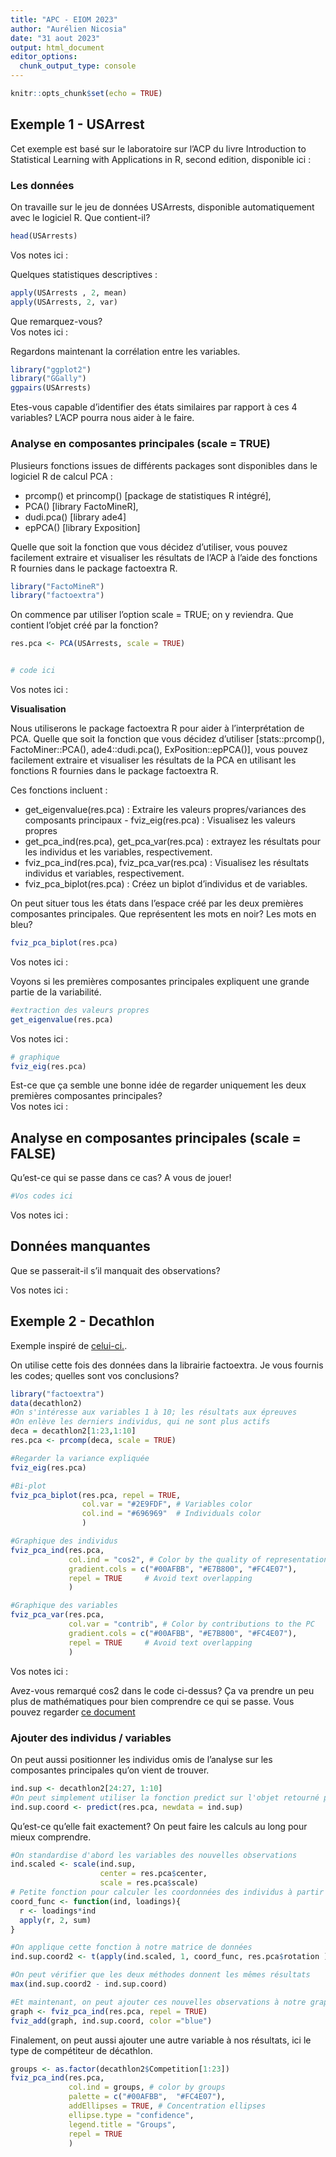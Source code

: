 ---
title: "APC - EIOM 2023"
author: "Aurélien Nicosia"
date: "31 aout 2023"
output: html_document
editor_options: 
  chunk_output_type: console
---

```{r setup, include=FALSE}
knitr::opts_chunk$set(echo = TRUE)
```

## Exemple 1 - USArrest

Cet exemple est basé sur le laboratoire sur l'ACP du livre Introduction to Statistical Learning with Applications in R, second edition, disponible ici : \url{https://www.statlearning.com/}

### Les données

On travaille sur le jeu de données USArrests, disponible automatiquement avec le logiciel R. Que contient-il?

```{r}
head(USArrests)
```

Vos notes ici :

Quelques statistiques descriptives :

```{r}
apply(USArrests , 2, mean)
apply(USArrests, 2, var)
```

Que remarquez-vous?\
Vos notes ici :

Regardons maintenant la corrélation entre les variables.

```{r}
library("ggplot2")                     
library("GGally")                     
ggpairs(USArrests) 
```

Etes-vous capable d'identifier des états similaires par rapport à ces 4 variables? L'ACP pourra nous aider à le faire.

### Analyse en composantes principales (scale = TRUE)

Plusieurs fonctions issues de différents packages sont disponibles dans le logiciel R de calcul PCA :

-   prcomp() et princomp() [package de statistiques R intégré],
-   PCA() [library FactoMineR],
-   dudi.pca() [library ade4]
-   epPCA() [library Exposition]

Quelle que soit la fonction que vous décidez d'utiliser, vous pouvez facilement extraire et visualiser les résultats de l'ACP à l'aide des fonctions R fournies dans le package factoextra R.

```{r}
library("FactoMineR")
library("factoextra")
```

On commence par utiliser l'option scale = TRUE; on y reviendra. Que contient l'objet créé par la fonction?

```{r}
res.pca <- PCA(USArrests, scale = TRUE)


# code ici

```

Vos notes ici :

**Visualisation**

Nous utiliserons le package factoextra R pour aider à l'interprétation de PCA. Quelle que soit la fonction que vous décidez d'utiliser [stats::prcomp(), FactoMiner::PCA(), ade4::dudi.pca(), ExPosition::epPCA()], vous pouvez facilement extraire et visualiser les résultats de la PCA en utilisant les fonctions R fournies dans le package factoextra R.

Ces fonctions incluent :

- get_eigenvalue(res.pca) : Extraire les valeurs propres/variances des composants principaux - fviz_eig(res.pca) : Visualisez les valeurs propres 
- get_pca_ind(res.pca), get_pca_var(res.pca) : extrayez les résultats pour les individus et les variables, respectivement. 
- fviz_pca_ind(res.pca), fviz_pca_var(res.pca) : Visualisez les résultats individus et variables, respectivement. 
- fviz_pca_biplot(res.pca) : Créez un biplot d'individus et de variables.

On peut situer tous les états dans l’espace créé par les deux premières composantes principales. Que représentent les mots en noir? Les mots en bleu?

```{r}
fviz_pca_biplot(res.pca)
```

Vos notes ici :


Voyons si les premières composantes principales expliquent une grande partie de la variabilité.

```{r}
#extraction des valeurs propres
get_eigenvalue(res.pca)


```

Vos notes ici :

```{r}
# graphique
fviz_eig(res.pca)

```


Est-ce que ça semble une bonne idée de regarder uniquement les deux premières composantes principales?\
Vos notes ici :

## Analyse en composantes principales (scale = FALSE)

Qu'est-ce qui se passe dans ce cas? A vous de jouer!

```{r}
#Vos codes ici
```

Vos notes ici :

## Données manquantes

Que se passerait-il s'il manquait des observations?

Vos notes ici :

## Exemple 2 - Decathlon

Exemple inspiré de [celui-ci.](http://www.sthda.com/english/articles/31-principal-component-methods-in-r-practical-guide/118-principal-component-analysis-in-r-prcomp-vs-princomp/).

On utilise cette fois des données dans la librairie factoextra. 
Je vous fournis les codes; quelles sont vos conclusions?

```{r}
library("factoextra")
data(decathlon2) 
#On s'intéresse aux variables 1 à 10; les résultats aux épreuves
#On enlève les derniers individus, qui ne sont plus actifs
deca = decathlon2[1:23,1:10]
res.pca <- prcomp(deca, scale = TRUE)

#Regarder la variance expliquée
fviz_eig(res.pca)

#Bi-plot
fviz_pca_biplot(res.pca, repel = TRUE,
                col.var = "#2E9FDF", # Variables color
                col.ind = "#696969"  # Individuals color
                )

#Graphique des individus 
fviz_pca_ind(res.pca,
             col.ind = "cos2", # Color by the quality of representation
             gradient.cols = c("#00AFBB", "#E7B800", "#FC4E07"),
             repel = TRUE     # Avoid text overlapping
             )

#Graphique des variables
fviz_pca_var(res.pca,
             col.var = "contrib", # Color by contributions to the PC
             gradient.cols = c("#00AFBB", "#E7B800", "#FC4E07"),
             repel = TRUE     # Avoid text overlapping
             )

```

Vos notes ici :

Avez-vous remarqué cos2 dans le code ci-dessus? Ça va prendre un peu plus de mathématiques pour bien comprendre ce qui se passe. Vous pouvez regarder [ce document](https://personal.utdallas.edu/~herve/abdi-awPCA2010.pdf)

### Ajouter des individus / variables

On peut aussi positionner les individus omis de l'analyse sur les composantes principales qu'on vient de trouver.

```{r}
ind.sup <- decathlon2[24:27, 1:10]
#On peut simplement utiliser la fonction predict sur l'objet retourné par prcomp
ind.sup.coord <- predict(res.pca, newdata = ind.sup)
```

Qu'est-ce qu'elle fait exactement? On peut faire les calculs au long pour mieux comprendre.

```{r}
#On standardise d'abord les variables des nouvelles observations
ind.scaled <- scale(ind.sup, 
                    center = res.pca$center,
                    scale = res.pca$scale)
# Petite fonction pour calculer les coordonnées des individus à partir de leurs variables et de la matrice des composantes principales
coord_func <- function(ind, loadings){
  r <- loadings*ind
  apply(r, 2, sum)
}

#On applique cette fonction à notre matrice de données
ind.sup.coord2 <- t(apply(ind.scaled, 1, coord_func, res.pca$rotation ))

#On peut vérifier que les deux méthodes donnent les mêmes résultats
max(ind.sup.coord2 - ind.sup.coord)

#Et maintenant, on peut ajouter ces nouvelles observations à notre graphique
graph <- fviz_pca_ind(res.pca, repel = TRUE)
fviz_add(graph, ind.sup.coord, color ="blue")
```

Finalement, on peut aussi ajouter une autre variable à nos résultats, ici le type de compétiteur de décathlon.

```{r}
groups <- as.factor(decathlon2$Competition[1:23])
fviz_pca_ind(res.pca,
             col.ind = groups, # color by groups
             palette = c("#00AFBB",  "#FC4E07"),
             addEllipses = TRUE, # Concentration ellipses
             ellipse.type = "confidence",
             legend.title = "Groups",
             repel = TRUE
             )
```
